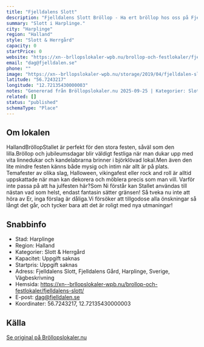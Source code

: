 ```yaml
---
title: "Fjelldalens Slott"
description: "Fjelldalens Slott Bröllop - Ha ert bröllop hos oss på Fjelldalens Slott. Se vår fina Bröllopslokal. Skicka gärna en förfrågan så hjälper vi Er!"
summary: "Slott i Harplinge."
city: "Harplinge"
region: "Halland"
style: "Slott & Herrgård"
capacity: 0
startPrice: 0
website: "https://xn--brllopslokaler-wpb.nu/brollop-och-festlokaler/fjelldalens-slott/"
email: "dag@fjelldalen.se"
phone: ""
image: "https://xn--brllopslokaler-wpb.nu/storage/2019/04/fjelldalen-slott-brollopslokal-brollop-festlokal-halland-halm_stadsxssssssss.webp"
latitude: "56.7243217"
longitude: "12.72135430000003"
notes: "Genererad från Bröllopslokaler.nu 2025-09-25 | Kategorier: Slott & Herrgård"
related: []
status: "published"
schemaType: "Place"
---
```


## Om lokalen

HallandBröllopStallet är perfekt för den stora festen, såväl som den lilla.Bröllop och jubileumsdagar blir väldigt festliga när man dukar upp med vita linnedukar och kandelabrarna brinner i björklövad lokal.Men även den lite mindre festen känns både mysig och intim när allt är på plats. Temafester av olika slag, Halloween, vikingafest eller rock and roll är alltid uppskattade när man kan dekorera och möblera precis som man vill. Varför inte passa på att ha julfesten här?Som Ni förstår kan Stallet användas till nästan vad som helst, endast fantasin sätter gränsen! Så tveka nu inte att höra av Er, inga förslag är dåliga.Vi försöker att tillgodose alla önskningar så långt det går, och tycker bara att det är roligt med nya utmaningar!

## Snabbinfo

- Stad: Harplinge
- Region: Halland
- Kategorier: Slott & Herrgård
- Kapacitet: Uppgift saknas
- Startpris: Uppgift saknas
- Adress: Fjelldalens Slott, Fjelldalens Gård, Harplinge, Sverige, Vägbeskrivning
- Hemsida: https://xn--brllopslokaler-wpb.nu/brollop-och-festlokaler/fjelldalens-slott/
- E-post: dag@fjelldalen.se
- Koordinater: 56.7243217, 12.72135430000003

## Källa

[Se original på Bröllopslokaler.nu](https://xn--brllopslokaler-wpb.nu/brollop-och-festlokaler/fjelldalens-slott/)

